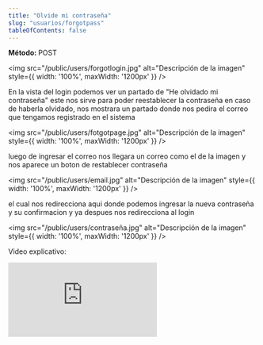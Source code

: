 ```yaml
---
title: "Olvide mi contraseña"
slug: "usuarios/forgotpass"
tableOfContents: false
---
```



<p>
  <strong>Método: </strong>
  <span class="sl-badge caution small astro-avdet4wd">POST</span>
</p>

<Tabs>
  <TabItem label="Endpoint">
    <ApiEndpoint url={`/forgotPass`}/>
  </TabItem>
</Tabs>



<img src="/public/users/forgotlogin.jpg" alt="Descripción de la imagen" style={{ width: '100%', maxWidth: '1200px' }} />


En la vista del login podemos ver un partado de "He olvidado mi contraseña" este nos sirve para poder reestablecer la contraseña en caso de haberla 
olvidado, nos mostrara un partado donde nos pedira el correo que tengamos registrado en el sistema

<img src="/public/users/fotgotpage.jpg" alt="Descripción de la imagen" style={{ width: '100%', maxWidth: '1200px' }} />

luego de ingresar el correo nos llegara un correo como el de la imagen y nos aparece un boton de restablecer contraseña

<img src="/public/users/email.jpg" alt="Descripción de la imagen" style={{ width: '100%', maxWidth: '1200px' }} />

el cual nos redirecciona aqui donde podemos ingresar la nueva contraseña y su confirmacion y ya despues nos redirecciona al login

<img src="/public/users/contraseña.jpg" alt="Descripción de la imagen" style={{ width: '100%', maxWidth: '1200px' }} />


Video explicativo:
<div style={{ display: "flex", justifyContent: "center" }}>
  <iframe
    style={{ height: "500px", width: "100%" }}
    src="https://www.youtube.com/embed/MsU8aKb_xNk"
    title="Tutorial"
    frameBorder="0"
    allow="accelerometer; autoplay; clipboard-write; encrypted-media; gyroscope; picture-in-picture"
    allowFullScreen
  ></iframe>
</div>
